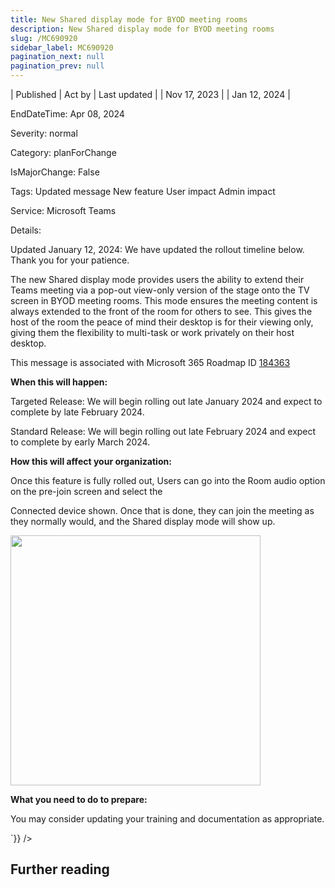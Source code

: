 ```yaml
---
title: New Shared display mode for BYOD meeting rooms
description: New Shared display mode for BYOD meeting rooms
slug: /MC690920
sidebar_label: MC690920
pagination_next: null
pagination_prev: null
---
```



| Published | Act by | Last updated |
| Nov 17, 2023 |  | Jan 12, 2024 |

EndDateTime: Apr 08, 2024

Severity: normal

Category: planForChange

IsMajorChange: False

Tags: Updated message New feature User impact Admin impact

Service: Microsoft Teams

Details: 

<div dangerouslySetInnerHTML={{__html:`
<p style="">Updated January 12, 2024: We have updated the rollout timeline below. Thank you for your patience.</p><p style="">The new Shared display mode provides users the ability to extend their Teams meeting via a pop-out view-only version of the stage onto the TV screen in BYOD meeting rooms.  This mode ensures the meeting content is always extended to the front of the room for others to see. This gives the host of the room the peace of mind their desktop is for their viewing only, giving them the flexibility to multi-task or work privately on their host desktop.</p>
<p>This message is associated with Microsoft 365 Roadmap ID <a href="https://www.microsoft.com/microsoft-365/roadmap?rtc=1%26filters=&amp;searchterms=184363" target="_blank">184363</a></p>
<p><b>When this will happen:</b></p><p>Targeted Release: We will begin rolling out late January 2024 and expect to complete by late February 2024.
</p><p>Standard Release: We will begin rolling out late February 2024 and expect to complete by early March 2024.</p>

<p><b>How this will affect your organization:</b></p>

<p>Once this feature is fully rolled out, Users can go into the Room audio option on the pre-join screen and select the</p><p>Connected device shown. Once that is done, they can join the meeting as they normally would, and the Shared display mode will show up.</p><p><img src="https://img-prod-cms-rt-microsoft-com.akamaized.net/cms/api/am/imageFileData/RW1ffz4?ver=a28b" style="width: 400px;"><br></p>
<p><b>What you need to do to prepare:</b></p>
<p>You may consider updating your training and documentation as appropriate.</p>
`}} />

## Further reading
